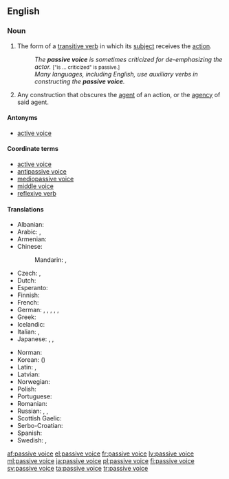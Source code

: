 ==English==

===Noun===
{{examples-right|examples=* "The ball '''was kicked''' by Fred." (as opposed to "Fred '''kicked''' the ball.")}}
{{head|en|noun|head=[[passive]] [[voice]]}}

# {{context|grammar|lang=en}} The form of a [[transitive verb]] in which its [[subject]] receives the [[action]].
#: ''The '''passive voice''' is sometimes criticized for de-emphasizing the actor.'' <small>["is ... criticized" is passive.]</small>
#: ''Many languages, including English, use auxiliary verbs in constructing the '''passive voice'''.'' 
# {{context|proscribed|lang=en}} Any construction that obscures the [[agent]] of an action, or the [[agency]] of said agent.

====Antonyms====
* [[active voice]]

====Coordinate terms====
* [[active voice]]
* [[antipassive voice]]
* [[mediopassive voice]]
* [[middle voice]]
* [[reflexive verb]]

====Translations====
{{trans-top|grammatical term}}
* Albanian: {{t|sq|pësore|f}}
* Arabic: {{t|ar|صيغة مجهول|f|tr=Siigha majhuul}}, {{t|ar|مبني مجهول|m|tr=mábniy majhuul}}
* Armenian: {{t|hy|կրավորական սեռ}}
* Chinese:
*: Mandarin: {{t|cmn|被動語態|sc=Hani}}, {{t|cmn|被动语态|tr=bèidòng yǔtài|sc=Hani}}
* Czech: {{t|cs|trpný rod|m}}, {{t|cs|pasivum|n}}
* Dutch: {{t+|nl|lijdende vorm|m}}
* Esperanto: {{t|eo|pasiva voĉo}}
* Finnish: {{t+|fi|passiivi}}
* French: {{t+|fr|voix passive|f}}
* German: {{t|de|Leideform|f}}, {{t|de|Leidform|f}}, {{t|de|Leidensform|f}}, {{t+|de|Passiv|n}}, {{t|de|Passivum|n}}, {{t|de|Passivform|f}}
* Greek: {{t+|el|παθητική φωνή|f}}
* Icelandic: {{t+|is|þolmynd|f}}
* Italian: {{t|it|forma passiva|f}}, {{t+|it|passivo|m}}
* Japanese: {{t|ja|所相|tr=しょそう, shosō}}, {{t|ja|受動態|tr=じゅどうたい, judōtai}}, {{t|ja|受身|tr=うけみ, ukemi|sc=Jpan}}
{{trans-mid}}
* Norman: {{t|nrf|passif|m}}
* Korean: {{t+|ko|수동태|sc=Hang}} ({{t+|ko|受動態|sc=Hani}})
* Latin: {{t|la|genus passivum}}, {{t|la|passivum}}
* Latvian: {{t+|lv|ciešamā kārta|f}}
* Norwegian: {{t|no|passiv}}
* Polish: {{t+|pl|strona bierna|f}}
* Portuguese: {{t+|pt|voz passiva|f}}
* Romanian: {{t|ro|diateză pasivă|f}}
* Russian: {{t+|ru|страдательный залог|m}}, {{t+|ru|пассив|m}}, {{t+|ru|пассивный залог|m}}
* Scottish Gaelic: {{t|gd|guth fulangach|m}}
* Serbo-Croatian: {{t+|sh|pasiv|m}}
* Spanish: {{t|es|voz pasiva|f}}
* Swedish: {{t+|sv|passivum|n}}, {{t|sv|passiv form|c}}
{{trans-bottom}}

[[af:passive voice]]
[[el:passive voice]]
[[fr:passive voice]]
[[lv:passive voice]]
[[ml:passive voice]]
[[ja:passive voice]]
[[pl:passive voice]]
[[fi:passive voice]]
[[sv:passive voice]]
[[ta:passive voice]]
[[tr:passive voice]]